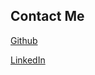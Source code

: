 ## Contact Me

[Github](https://github.com/JamesHooper0820)

[LinkedIn](https://www.linkedin.com/in/james-hooper-478412196/)
